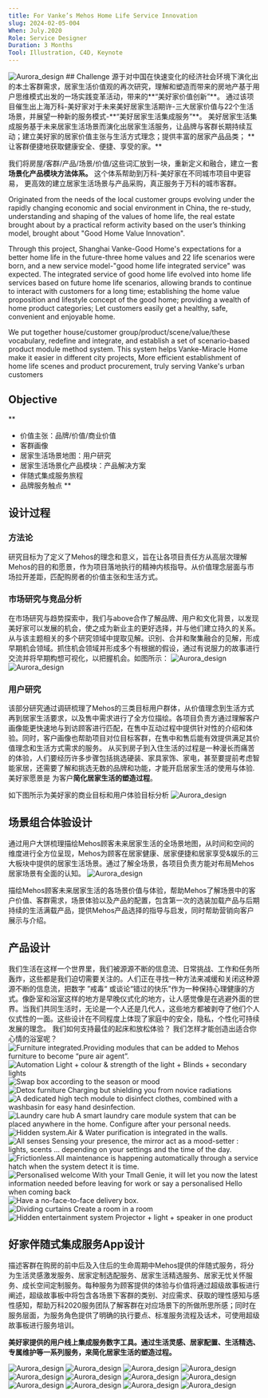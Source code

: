 ```yaml
---
title: For Vanke’s Mehos Home Life Service Innovation
slug: 2024-02-05-004
When: July.2020
Role: Service Designer 
Duration: 3 Months 
Tool: Illustration, C4D, Keynote
---
```


<Image src="/mehos_design/mehos_01.png" alt="Aurora_design" className="mb-6 rounded-lg"/>
## Challenge
源于对中国在快速变化的经济社会环境下演化出的本土客群需求，居家生活价值观的再次研究，理解和塑造而带来的房地产基于用户思维模式出发的一场实践变革活动，带来的**“美好家价值创新”**。
通过该项目催生出上海万科-美好家对于未来美好居家生活期许-三大居家价值与22个生活场景，并展望一种新的服务模式-**“美好居家生活集成服务”**。 美好居家生活集成服务基于未来居家生活场景而演化出居家生活服务，让品牌与客群长期持续互动；建立美好家的居家价值主张与生活方式理念；提供丰富的居家产品品类；
**让客群便捷地获取健康安全、便捷、享受的家。**
  
我们将房屋/客群/产品/场景/价值/这些词汇放到一块，重新定义和融合，建立一套**场景化产品模块方法体系。**
这个体系帮助到万科-美好家在不同城市项目中更容易，
更高效的建立居家生活场景与产品采购，真正服务于万科的城市客群。
  
Originated from the needs of the local customer groups evolving under the rapidly changing economic and social environment in China, the re-study, understanding and shaping of the values of home life, the real estate brought about by a practical reform activity based on the user’s thinking model, brought about "Good Home Value Innovation".
  
Through this project, Shanghai Vanke-Good Home's expectations for a better home life in the future-three home values and 22 life scenarios were born, and a new service model-"good home life integrated service" was expected. The integrated service of good home life evolved into home life services based on future home life scenarios, allowing brands to continue to interact with customers for a long time; establishing the home value proposition and lifestyle concept of the good home; providing a wealth of home product categories;
Let customers easily get a healthy, safe, convenient and enjoyable home.
  
We put together house/customer group/product/scene/value/these vocabulary, redefine and integrate, and establish a set of scenario-based product module method system.
This system helps Vanke-Miracle Home make it easier in different city projects,
More efficient establishment of home life scenes and product procurement, truly serving Vanke's urban customers
  
## Objective
**
- 价值主张：品牌/价值/商业价值
- 客群画像
- 居家生活场景地图：用户研究
- 居家生活场景化产品模块：产品解决方案
- 伴随式集成服务旅程
- 品牌服务触点
**
  
## 设计过程
  
### 方法论
研究目标为了定义了Mehos的理念和意义，旨在让各项目责任方从高层次理解Mehos的目的和愿景，作为项目落地执行的精神内核指导。从价值理念层面与市场拉开差距，匹配购房者的价值主张和生活方式。
  
### 市场研究与竞品分析
在市场研究与趋势探索中，我们与above合作了解品牌、用户和文化背景，以发现美好家可以发展的机会，使之成为新业主的更好选择，并与他们建立持久的关系。从与该主题相关的多个研究领域中提取见解。识别、合并和聚集融合的见解，形成早期机会领域。抓住机会领域并形成多个有根据的假设，通过有说服力的故事进行交流并将早期构想可视化，以把握机会。如图所示：
<Image src="/mehos_design/mehos_02.jpeg" alt="Aurora_design" className="mb-6 rounded-lg"/>
<Image src="/mehos_design/mehos_03.jpg" alt="Aurora_design" className="mb-6 rounded-lg"/>
  

### 用户研究
该部分研究通过调研梳理了Mehos的三类目标用户群体，从价值理念到生活方式再到居家生活要求，以及售中需求进行了全方位描绘。各项目负责方通过理解客户画像能更快速地与到访顾客进行匹配，在售中互动过程中提供针对性的介绍和体验。同时，客户画像也帮助项目对位目标客群，在售中和售后能有效提供满足其价值理念和生活方式需求的服务。
从买到房子到入住生活的过程是一种漫长而痛苦的体验，人们要经历许多步骤包括挑选硬装、家具家饰、家电，甚至要提前考虑智能家居，还需要了解和挑选无数的品牌和功能，才能开启居家生活的使用与体验.美好家愿景是 为客户**简化居家生活的塑造过程**。  
  
如下图所示为美好家的商业目标和用户体验目标分析
<Image src="/mehos_design/mehos_04.jpeg" alt="Aurora_design" className="mb-6 rounded-lg"/>
  
## 场景组合体验设计
通过用户大饼梳理描绘Mehos顾客未来居家生活的全场景地图，从时间和空间的维度进行全方位呈现，Mehos为顾客在居家健康、居家便捷和居家享受&娱乐的三大板块中提供的居家生活场景。通过了解全场景，各项目负责方能对布局Mehos居家场景有全面的认知。
<Image src="/mehos_design/mehos_05.png" alt="Aurora_design" className="mb-6 rounded-lg"/>
  
描绘Mehos顾客未来居家生活的各场景价值与体验，帮助Mehos了解场景中的客户价值、客群需求，场景体验以及产品的配置，包含第一次的选装加载产品与后期持续的生活满载产品，提供Mehos产品选择的指导与启发，同时帮助营销向客户展示与介绍。
  
## 产品设计
我们生活在这样一个世界里，我们被源源不断的信息流、日常挑战、工作和任务所轰炸，这些都是我们迫切需要关注的。人们正在寻找一种方法来减缓和关闭这种源源不断的信息流，把数字 ”戒毒“ 或谈论“错过的快乐”作为一种保持心理健康的方式。像卧室和浴室这样的地方是早晚仪式化的地方，让人感觉像是在逃避外面的世界。当我们共同生活时，无论是一个人还是几代人，这些地方都被剥夺了他们个人仪式性的一面。这些设计在不同程度上体现了家庭中的安全，隐私，个性化可持续发展的理念。
我们如何支持最佳的起床和放松体验？
我们怎样才能创造出适合你心情的浴室呢？
<Image src="/mehos_design/picture_01.png" alt="Furniture integrated.Providing modules that can be added to Mehos furniture to become “pure air agent”." className="mb-6 rounded-lg"/>
<Image src="/mehos_design/picture_02.png" alt="Automation Light + colour & strength of the light + Blinds + secondary lights " className="mb-6 rounded-lg"/>
<Image src="/mehos_design/picture_03.png" alt="Swap box according to the season or mood" className="mb-6 rounded-lg"/>
<Image src="/mehos_design/picture_04.png" alt="Detox furniture Charging but shielding you from novice radiations" className="mb-6 rounded-lg"/>
<Image src="/mehos_design/picture_05.png" alt="A dedicated high tech module to disinfect clothes, combined with a washbasin for easy hand desinfection." className="mb-6 rounded-lg"/>
<Image src="/mehos_design/picture_06.png" alt="Laundry care hub A smart laundry care module system that can be placed anywhere in the  home. Configure  after your personal needs." className="mb-6 rounded-lg"/>
<Image src="/mehos_design/picture_07.jpg" alt="Hidden system.Air & Water purification is integrated in the walls. " className="mb-6 rounded-lg"/>
<Image src="/mehos_design/picture_07.png" alt="All senses Sensing your presence, the mirror act as a mood-setter : lights, scents … depending on your settings and the time of the day. " className="mb-6 rounded-lg"/>
<Image src="/mehos_design/picture_08.png" alt="Frictionless.All maintenance is happening automatically through a service hatch when the system detect it is time. " className="mb-6 rounded-lg"/>
<Image src="/mehos_design/picture_09.jpg" alt="Personalised welcome With your Tmall Genie, it will let you now the latest information needed before leaving for work or say a personalised Hello when coming back" className="mb-6 rounded-lg"/>
<Image src="/mehos_design/picture_010.png" alt="Have a no-face-to-face delivery box." className="mb-6 rounded-lg"/>
<Image src="/mehos_design/picture_011.png" alt="Dividing curtains Create a room in a room" className="mb-6 rounded-lg"/>
<Image src="/mehos_design/picture_012.png" alt="Hidden entertainment system  Projector + light + speaker in one product" className="mb-6 rounded-lg"/>
  
## 好家伴随式集成服务App设计
描述客群在购房的前中后及入住后的生命周期中Mehos提供的伴随式服务，将分为生活灵感激发服务、居家定制选配服务、居家生活精选服务、居家无忧关怀服务、成长空间定制服务。每种服务为顾客提供的体验与价值将通过超级故事板进行阐述，超级故事板中将包含各场景下客群的类别、对应需求、获取的理性感知与感性感知，帮助万科2020服务团队了解客群在对应场景下的所做所思所感；同时在服务层面，为服务角色提供了明确的执行要点、标准服务流程及话术，可使用超级故事板进行服务培训。
  
**美好家提供的用户线上集成服务数字工具。通过生活灵感、居家配置、生活精选、专属维护等一系列服务，来简化居家生活的塑造过程。**
  
<Image src="/mehos_design/mehos_06.jpeg" alt="Aurora_design" className="mb-6 rounded-lg"/>
<Image src="/mehos_design/mehos.001.png" alt="Aurora_design" className="mb-6 rounded-lg"/>
<Image src="/mehos_design/mehos.002.png" alt="Aurora_design" className="mb-6 rounded-lg"/>
<Image src="/mehos_design/mehos.003.png" alt="Aurora_design" className="mb-6 rounded-lg"/>
<Image src="/mehos_design/mehos.004.png" alt="Aurora_design" className="mb-6 rounded-lg"/>
<Image src="/mehos_design/mehos.005.png" alt="Aurora_design" className="mb-6 rounded-lg"/>
<Image src="/mehos_design/mehos.006.png" alt="Aurora_design" className="mb-6 rounded-lg"/>
<Image src="/mehos_design/mehos.007.png" alt="Aurora_design" className="mb-6 rounded-lg"/>
<Image src="/mehos_design/mehos.008.png" alt="Aurora_design" className="mb-6 rounded-lg"/>
<Image src="/mehos_design/mehos.009.png" alt="Aurora_design" className="mb-6 rounded-lg"/>
<Image src="/mehos_design/mehos.010.png" alt="Aurora_design" className="mb-6 rounded-lg"/>
<Image src="/mehos_design/mehos.011.png" alt="Aurora_design" className="mb-6 rounded-lg"/>


